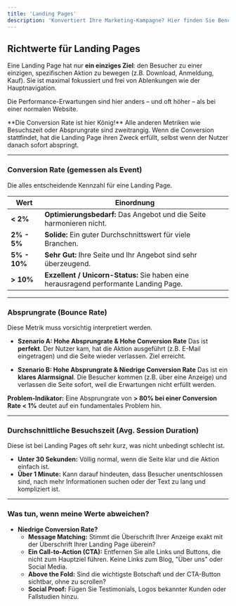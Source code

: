 ```yaml
---
title: 'Landing Pages'
description: 'Konvertiert Ihre Marketing-Kampagne? Hier finden Sie Benchmarks und Richtwerte speziell für Landing Pages, die für eine einzige Aktion optimiert sind.'
---
```


## Richtwerte für Landing Pages

Eine Landing Page hat nur **ein einziges Ziel**: den Besucher zu einer einzigen, spezifischen Aktion zu bewegen (z.B. Download, Anmeldung, Kauf). Sie ist maximal fokussiert und frei von Ablenkungen wie der Hauptnavigation.

Die Performance-Erwartungen sind hier anders – und oft höher – als bei einer normalen Website.

<Note>
  **Die Conversion Rate ist hier König!**
  Alle anderen Metriken wie Besuchszeit oder Absprungrate sind zweitrangig. Wenn die Conversion stattfindet, hat die Landing Page ihren Zweck erfüllt, selbst wenn der Nutzer danach sofort abspringt.
</Note>

---

### Conversion Rate (gemessen als Event)

Die alles entscheidende Kennzahl für eine Landing Page.

| Wert                 | Einordnung                                                                                                       |
| -------------------- | ---------------------------------------------------------------------------------------------------------------- |
| **< 2%**             | **Optimierungsbedarf:** Das Angebot und die Seite harmonieren nicht.                                               |
| **2% - 5%**          | **Solide:** Ein guter Durchschnittswert für viele Branchen.                                                        |
| **5% - 10%**         | **Sehr Gut:** Ihre Seite und Ihr Angebot sind sehr überzeugend.                                                     |
| **> 10%**            | **Exzellent / Unicorn-Status:** Sie haben eine herausragend performante Landing Page.                               |

---

### Absprungrate (Bounce Rate)

Diese Metrik muss vorsichtig interpretiert werden.

*   **Szenario A: Hohe Absprungrate & Hohe Conversion Rate**
    Das ist **perfekt**. Der Nutzer kam, hat die Aktion ausgeführt (z.B. E-Mail eingetragen) und die Seite wieder verlassen. Ziel erreicht.

*   **Szenario B: Hohe Absprungrate & Niedrige Conversion Rate**
    Das ist ein **klares Alarmsignal**. Die Besucher kommen (z.B. über eine Anzeige) und verlassen die Seite sofort, weil die Erwartungen nicht erfüllt werden.

**Problem-Indikator:** Eine Absprungrate von **> 80% bei einer Conversion Rate < 1%** deutet auf ein fundamentales Problem hin.

---

### Durchschnittliche Besuchszeit (Avg. Session Duration)

Diese ist bei Landing Pages oft sehr kurz, was nicht unbedingt schlecht ist.

*   **Unter 30 Sekunden:** Völlig normal, wenn die Seite klar und die Aktion einfach ist.
*   **Über 1 Minute:** Kann darauf hindeuten, dass Besucher unentschlossen sind, nach mehr Informationen suchen oder der Text zu lang und kompliziert ist.

---

### Was tun, wenn meine Werte abweichen?

*   **Niedrige Conversion Rate?**
    *   **Message Matching:** Stimmt die Überschrift Ihrer Anzeige exakt mit der Überschrift Ihrer Landing Page überein?
    *   **Ein Call-to-Action (CTA):** Entfernen Sie alle Links und Buttons, die nicht zum Hauptziel führen. Keine Links zum Blog, "Über uns" oder Social Media.
    *   **Above the Fold:** Sind die wichtigste Botschaft und der CTA-Button sichtbar, ohne zu scrollen?
    *   **Social Proof:** Fügen Sie Testimonials, Logos bekannter Kunden oder Fallstudien hinzu.


